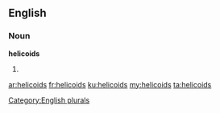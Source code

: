 ==English==

===Noun===
'''helicoids'''

# {{plural of|[[helicoid]]}}

[[Category:English plurals]]

[[ar:helicoids]]
[[fr:helicoids]]
[[ku:helicoids]]
[[my:helicoids]]
[[ta:helicoids]]